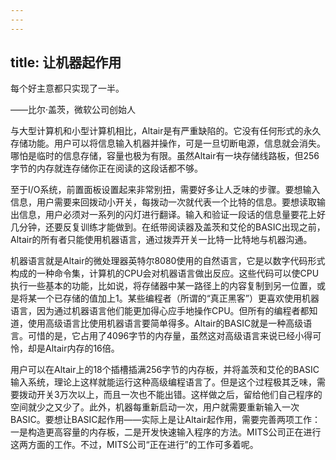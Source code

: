 ```yaml
---
---
---
```

title: 让机器起作用
---




每个好主意都只实现了一半。

——比尔·盖茨，微软公司创始人



与大型计算机和小型计算机相比，Altair是有严重缺陷的。它没有任何形式的永久存储功能。用户可以将信息输入机器并操作，可是一旦切断电源，信息就会消失。哪怕是临时的信息存储，容量也极为有限。虽然Altair有一块存储线路板，但256字节的内存就连存储你正在阅读的这段话都不够。

至于I/O系统，前置面板设置起来非常别扭，需要好多让人乏味的步骤。要想输入信息，用户需要来回拨动小开关，每拨动一次就代表一个比特的信息。要想读取输出信息，用户必须对一系列的闪灯进行翻译。输入和验证一段话的信息量要花上好几分钟，还要反复训练才能做到。在纸带阅读器及盖茨和艾伦的BASIC出现之前，Altair的所有者只能使用机器语言，通过拨弄开关一比特一比特地与机器沟通。

机器语言就是Altair的微处理器英特尔8080使用的自然语言，它是以数字代码形式构成的一种命令集，计算机的CPU会对机器语言做出反应。这些代码可以使CPU执行一些基本的功能，比如说，将存储器中某一路径上的内容复制到另一位置，或是将某一个已存储的值加上1。某些编程者（所谓的“真正黑客”）更喜欢使用机器语言，因为通过机器语言他们能更加得心应手地操作CPU。但所有的编程者都知道，使用高级语言比使用机器语言要简单得多。Altair的BASIC就是一种高级语言。可惜的是，它占用了4096字节的内存量，虽然这对高级语言来说已经小得可怜，却是Altair内存的16倍。

用户可以在Altair上的18个插槽插满256字节的内存板，并将盖茨和艾伦的BASIC输入系统，理论上这样就能运行这种高级编程语言了。但是这个过程极其乏味，需要拨动开关3万次以上，而且一次也不能出错。这样做之后，留给他们自己程序的空间就少之又少了。此外，机器每重新启动一次，用户就需要重新输入一次BASIC。要想让BASIC起作用——实际上是让Altair起作用，需要完善两项工作：一是构造更高容量的内存板，二是开发快速输入程序的方法。MITS公司正在进行这两方面的工作。不过，MITS公司“正在进行”的工作可多着呢。